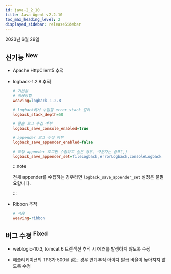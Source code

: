 ```yaml
---
id: java-2_2_10
title: Java Agent v2.2.10
toc_max_heading_level: 2
displayed_sidebar: releaseSidebar
---
```


2023년 6월 29일

## 신기능 <sup><Status>New</Status></sup>

- Apache HttpClient5 추적

- logback-1.2.8 추적

  ```ini title='whatap.conf'
  # 기본값 
  # 적용방법
  weaving=logback-1.2.8
  
  # logback에서 수집할 error_stack 길이
  logback_stack_depth=50
  
  # 콘솔 로그 수집 여부
  logback_save_console_enabled=true
  
  # appender 로그 수집 여부
  logback_save_appender_enabled=false
  
  # 특정 appneder 로그만 수집하고 싶은 경우, 구분자는 쉼표(,)
  logback_save_appender_set=fileLogback,errorLogback,consoleLogback
  ```

  :::note

  전체 appender를 수집하는 경우라면 `logback_save_appender_set` 설정은 불필요합니다.

  :::

- Ribbon 추적
  
  ```ini title='whatap.conf'
  # 적용
  weaving=ribbon
  ```

## 버그 수정 <sup><Status>Fixed</Status></sup>

- weblogic-10.3, tomcat 6 트랜잭션 추적 시 에러를 발생하지 않도록 수정

- 애플리케이션의 TPS가 500을 넘는 경우 연계추적 아이디 발급 비율이 높아지지 않도록 수정